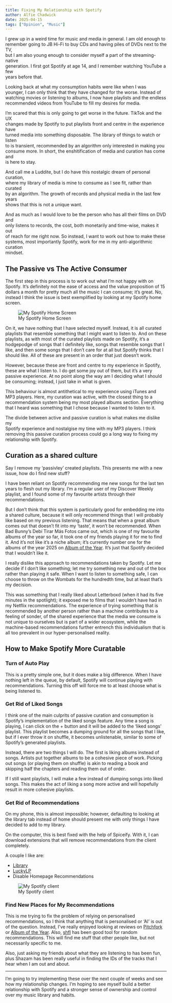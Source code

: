 ```yaml
---
title: Fixing My Relationship with Spotify
author: Alfie Chadwick
date: 2025-04-15
tags: ["Opinion", "Music"]
---
```


I grew up in a weird time for music and media in general. I am old enough to  
remember going to JB Hi-Fi to buy CDs and having piles of DVDs next to the TV,  
but I am also young enough to consider myself a part of the streaming-native  
generation. I first got Spotify at age 14, and I remember watching YouTube a few  
years before that.

Looking back at what my consumption habits were like when I was  
younger, I can only think that they have changed for the worse. Instead of  
watching movies or listening to albums, I now have playlists and the endless  
recommended videos from YouTube to fill my desires for media.

I'm scared that this is only going to get worse in the future. TikTok and the UX  
changes made by Spotify to put playlists front and centre in the experience have  
turned media into something disposable. The library of things to watch or listen  
to is transient, recommended by an algorithm only interested in making you  
consume more. In short, the enshitification of media and curation has come and  
is here to stay.

And call me a Luddite, but I do have this nostalgic dream of personal curation,  
where my library of media is mine to consume as I see fit, rather than curated  
by an algorithm. The growth of records and physical media in the last few years  
shows that this is not a unique want.

And as much as I would love to be the person who has all their films on DVD and  
only listens to records, the cost, both monetarily and time-wise, makes it out  
of reach for me right now. So instead, I want to work out how to make these  
systems, most importantly Spotify, work for me in my anti-algorithmic curation  
mindset.

## The Passive vs The Active Consumer

The first step in this process is to work out what I'm not happy with on
Spotify. It's definitely not the ease of access and the value proposition of 15
dollars a month for pretty much all the music I can consume; it's great. No,
instead I think the issue is best exemplified by looking at my Spotify home
screen.

![My Spotify Home Screen](home-phone.png)

On it, we have nothing that I have selected myself. Instead, it is all curated
playlists that resemble something that I might want to listen to. And on these
playlists, as with most of the curated playlists made on Spotify, it's a
hodgepodge of songs that I definitely like, songs that resemble songs that I
like, and then some songs that I don't care for at all but Spotify thinks that I
should like. All of these are present in an order that just doesn't work.

However, because these are front and centre to my experience in Spotify, these
are what I listen to. I do get some joy out of them, but it's a very passive
experience. At no point along the way am I deciding what I should be consuming;
instead, I just take in what is given.

This behaviour is almost antithetical to my experience using iTunes and MP3
players. Here, my curation was active, with the closest thing to a
recommendation system being my most played albums section. Everything that I
heard was something that I chose because I wanted to listen to it.

The divide between active and passive curation is what makes me dislike my  
Spotify experience and nostalgise my time with my MP3 players. I think  
removing this passive curation process could go a long way to fixing my  
relationship with Spotify.

## Curation as a shared culture

Say I remove my 'passivley' created playlists. This presents me with a new
issue, how do I find new stuff?

I have been reliant on Spotify recommending me new songs for the last ten years
to flesh out my library. I'm a regular user of my Discover Weekly playlist, and
I found some of my favourite artists through their recommendations.

But I don't think that this system is particularly good for embedding me into
a shared culture, because it will only recommend things that I will probably
like based on my previous listening. That means that when a great album comes
out that doesn't fit into my 'taste', it won't be recommended. When Bad Bunny's
Debí Tirar Más Fotos came out, which is one of my favourite albums of the year
so far, it took one of my friends playing it for me to find it. And it's not
like it's a niche album; it's currently number one for the albums of the year
2025 on [Album of the Year](https://www.albumoftheyear.org/). It's just that Spotify decided that I wouldn't like
it.

I really dislike this approach to recommendations taken by Spotify. Let me
decide if I don't like something; let me try something new and out of the box
rather than playing it safe. When I want to listen to something safe, I can
choose to throw on the Wombats for the hundredth time, but at least that's my
decision.

This was something that I really liked about Letterboxd (when it had its five
minutes in the spotlight); it exposed me to films that I wouldn't have had in my
Netflix recommendations. The experience of trying something that is recommended
by another person rather than a machine contributes to a feeling of sonder, of
the shared experience that the media we consume is not unique to ourselves but
is part of a wider ecosystem, while the machine-based recommendations further
entrench this individualism that is all too prevalent in our hyper-personalised
reality.

## How to Make Spotify More Curatable

### Turn of Auto Play

This is a pretty simple one, but it does make a big difference. When I have
nothing left in the queue, by default, Spotify will continue playing with
recommendations. Turning this off will force me to at least choose what is
being listened to.

### Get Rid of Liked Songs

I think one of the main culprits of passive curation and consumption is
Spotify's implementation of the liked songs feature. Any time a song is
playing, I can click on the + button and it will be added to the 'liked songs'
playlist. This playlist becomes a dumping ground for all the songs that I
like, but if I ever throw it on shuffle, it becomes unlistenable, similar to
some of Spotify's generated playlists.

Instead, there are two things I will do. The first is liking albums instead of
songs. Artists put together albums to be a cohesive piece of work. Picking out
songs (or playing them on shuffle) is akin to reading a book and skipping half
the chapters and reading them out of order.

If I still want playlists, I will make a few instead of dumping songs into
liked songs. This makes the act of liking a song more active and will
hopefully result in more cohesive playlists.

### Get Rid of Recommendations

On my phone, this is almost impossible; however, defaulting to looking at
the library tab instead of home should present me with only things I have
decided to add to my library.

On the computer, this is best fixed with the help of Spiceify. With it, I can
download extensions that will remove recommendations from the client completely.

A couple I like are:

- [Library](https://github.com/harbassan/spicetify-apps/blob/main/library)
- [LuckyLP](https://github.com/Akasiek/spicetify-lucky-lp)
- Disable Homepage Recommendations

![My Spotify client](client.png)

### Find New Places for My Recommendations

This is me trying to fix the problem of relying on personalised recommendations,
so I think that anything that is personalised or 'AI' is out of the question.
Instead, I've really enjoyed looking at reviews on [Pitchfork](https://pitchfork.com/) or [Album of the
Year](https://www.albumoftheyear.org/). Also, [shfl](https://theshfl.com/) has been good tool for random recommendations. This
will find me stuff that other people like, but not necessarily specific to me.

Also, just asking my friends about what they are listening to has been fun, plus
Shazam has been really useful in finding the IDs of the tracks that I hear when
I am out and about.

---

I'm going to try implementing these over the next couple of weeks and see how my
relationship changes. I'm hoping to see myself build a better relationship with
Spotify and a stronger sense of ownership and control over my music library and
habits.

